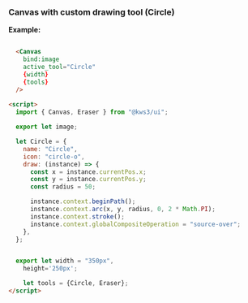 
<Version />

<Meta of={WithcustomtoolStories} />

### Canvas with custom drawing tool (Circle)

<Story of={WithcustomtoolStories.WithCustomTool} />

**Example:**

```html

  <Canvas
    bind:image
    active_tool="Circle"
    {width}
    {tools}
  />
    
<script>
  import { Canvas, Eraser } from "@kws3/ui";

  export let image;

  let Circle = {
    name: "Circle",
    icon: "circle-o",
    draw: (instance) => {
      const x = instance.currentPos.x;
      const y = instance.currentPos.y;
      const radius = 50;

      instance.context.beginPath();
      instance.context.arc(x, y, radius, 0, 2 * Math.PI);
      instance.context.stroke();
      instance.context.globalCompositeOperation = "source-over";
    },
  };


  export let width = "350px",
    height='250px';

    let tools = {Circle, Eraser};
</script>
```
